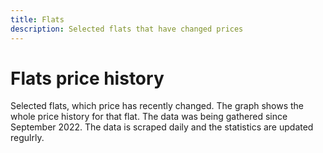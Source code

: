 ```yaml
---
title: Flats
description: Selected flats that have changed prices
---
```



<h1 className="pages--h1">Flats price history</h1>

<p className="subtitle"> 
Selected flats, which price has recently changed. The graph shows the whole price history for that flat.
The data was being gathered since September 2022. The data is scraped daily and the statistics are updated regulrly.
 </p>

<FlatPriceGraph />
